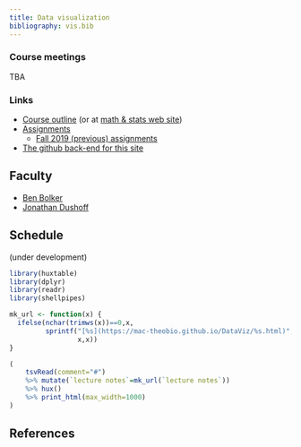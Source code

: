 ```yaml
---
title: Data visualization
bibliography: vis.bib
---
```


<!-- from https://www.w3schools.com/css/css_table.asp -->
<style>
th, td {
   vertical-align: top;
   padding: 15px;
}
tr:nth-child(even) {background-color: #f2f2f2;} 
th {background-color: #ccccff;}
</style>


<!-- COMMENT
	## Current

	We are looking forward to seeing you on Friday for an organizational meeting!  Sep 6 from 9:30-10 AM in Hamilton Hall 207 (the main floor of Hamilton Hall)

## Info

-->

### Course meetings

TBA

### Links

- [Course outline](outline.html) (or at [math & stats web site](https://mcmasteru365.sharepoint.com/:w:/s/sci-course-outlines/EQIfPDteOwhApDyncmtsPccBnD1-BnBNvI3d7lHqbVDRKQ?e=2Vt5pV))
- [Assignments](assignments.html)
    - [Fall 2019 (previous) assignments](assignments_old.html)
- [The github back-end for this site](https://github.com/mac-theobio/DataViz/)

## Faculty

-   [Ben Bolker](http://www.math.mcmaster.ca/~bolker/)
-   [Jonathan Dushoff](http://www.biology.mcmaster.ca/dushoff/)

## Schedule

(under development)

```r
library(huxtable)
library(dplyr)
library(readr)
library(shellpipes)

mk_url <- function(x) {
  ifelse(nchar(trimws(x))==0,x,
         sprintf("[%s](https://mac-theobio.github.io/DataViz/%s.html)",
                 x,x))
}

(
	tsvRead(comment="#")
	%>% mutate(`lecture notes`=mk_url(`lecture notes`))
	%>% hux()
	%>% print_html(max_width=1000)
)

```

## References

